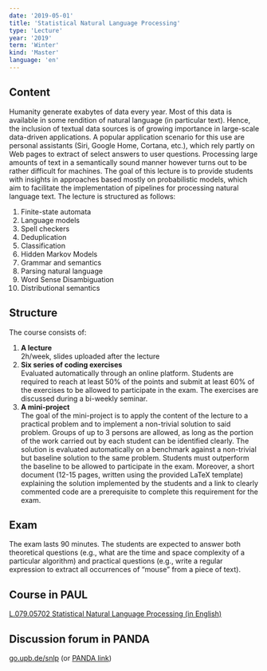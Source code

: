 ```yaml
---
date: '2019-05-01'
title: 'Statistical Natural Language Processing'
type: 'Lecture'
year: '2019'
term: 'Winter'
kind: 'Master'
language: 'en'
---
```


## Content

Humanity generate exabytes of data every year. Most of this data is available in some rendition of natural language (in particular text). Hence, the inclusion of textual data sources is of growing importance in large-scale data-driven applications. A popular application scenario for this use are personal assistants (Siri, Google Home, Cortana, etc.), which rely partly on Web pages to extract of select answers to user questions. Processing large amounts of text in a semantically sound manner however turns out to be rather difficult for machines. The goal of this lecture is to provide students with insights in approaches based mostly on probabilistic models, which aim to facilitate the implementation of pipelines for processing natural language text. The lecture is structured as follows:

1. Finite-state automata
2. Language models
3. Spell checkers
4. Deduplication
5. Classification
6. Hidden Markov Models
7. Grammar and semantics
8. Parsing natural language
9. Word Sense Disambiguation
10. Distributional semantics

## Structure

The course consists of:

1. **A lecture**  
   2h/week, slides uploaded after the lecture
2. **Six series of coding exercises**  
   Evaluated automatically through an online platform. Students are required to reach at least 50% of the points and submit at least 60% of the exercises to be allowed to participate in the exam. The exercises are discussed during a bi-weekly seminar.
3. **A mini-project**  
   The goal of the mini-project is to apply the content of the lecture to a practical problem and to implement a non-trivial solution to said problem. Groups of up to 3 persons are allowed, as long as the portion of the work carried out by each student can be identified clearly. The solution is evaluated automatically on a benchmark against a non-trivial but baseline solution to the same problem. Students must outperform the baseline to be allowed to participate in the exam. Moreover, a short document (12-15 pages, written using the provided LaTeX template) explaining the solution implemented by the students and a link to clearly commented code are a prerequisite to complete this requirement for the exam.

## Exam

The exam lasts 90 minutes. The students are expected to answer both theoretical questions (e.g., what are the time and space complexity of a particular algorithm) and practical questions (e.g., write a regular expression to extract all occurrences of “mouse” from a piece of text).

## Course in PAUL

[L.079.05702 Statistical Natural Language Processing (in English)](https://paul.uni-paderborn.de/scripts/mgrqispi.dll?APPNAME=CampusNet&PRGNAME=COURSEDETAILS&ARGUMENTS=-N000000000000002,-N000342,-N0,-N372084523143306,-N372084523176307WNWfRSKeOQPVPSKwODoNYfyjfQHE4MmgmYHoeqNAHj5bcSKA4SHAxMmKRZR7QBlAfjHFYULxQgLQ)

## Discussion forum in PANDA

[go.upb.de/snlp](https://go.upb.de/snlp) (or [PANDA link](https://panda.uni-paderborn.de/course/view.php?id=10255))

